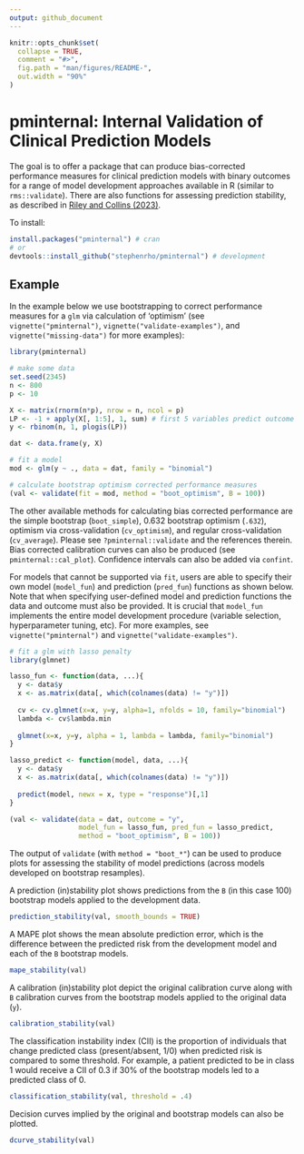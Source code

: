 ```yaml
---
output: github_document
---
```


<!-- README.md is generated from README.Rmd. Please edit that file -->

```r
knitr::opts_chunk$set(
  collapse = TRUE,
  comment = "#>",
  fig.path = "man/figures/README-",
  out.width = "90%"
)
```

# pminternal: Internal Validation of Clinical Prediction Models

<!-- badges: start -->
<!-- badges: end -->

The goal is to offer a package that can produce bias-corrected performance measures for clinical prediction models with binary outcomes for a range of model development approaches available in R (similar to `rms::validate`). There are also functions for assessing prediction stability, as described in [Riley and Collins (2023)](https://doi.org/10.1002/bimj.202200302).  

To install:

``` r
install.packages("pminternal") # cran
# or 
devtools::install_github("stephenrho/pminternal") # development
```

## Example

In the example below we use bootstrapping to correct performance measures for a `glm` via calculation of 'optimism' (see `vignette("pminternal")`, `vignette("validate-examples")`, and `vignette("missing-data")` for more examples):

```r
library(pminternal)

# make some data
set.seed(2345)
n <- 800
p <- 10

X <- matrix(rnorm(n*p), nrow = n, ncol = p)
LP <- -1 + apply(X[, 1:5], 1, sum) # first 5 variables predict outcome
y <- rbinom(n, 1, plogis(LP))

dat <- data.frame(y, X)

# fit a model
mod <- glm(y ~ ., data = dat, family = "binomial")

# calculate bootstrap optimism corrected performance measures
(val <- validate(fit = mod, method = "boot_optimism", B = 100))

```

The other available methods for calculating bias corrected performance are the simple bootstrap (`boot_simple`), 0.632 bootstrap optimism (`.632`), optimism via cross-validation (`cv_optimism`), and regular cross-validation (`cv_average`). Please see `?pminternal::validate` and the references therein. Bias corrected calibration curves can also be produced (see `pminternal::cal_plot`). Confidence intervals can also be added via `confint`.

For models that cannot be supported via `fit`, users are able to specify their own model (`model_fun`) and prediction (`pred_fun`) functions as shown below. Note that when specifying user-defined model and prediction functions the data and outcome must also be provided. It is crucial that `model_fun` implements the entire model development procedure (variable selection, hyperparameter tuning, etc). For more examples, see `vignette("pminternal")` and `vignette("validate-examples")`.

```r
# fit a glm with lasso penalty
library(glmnet)

lasso_fun <- function(data, ...){
  y <- data$y
  x <- as.matrix(data[, which(colnames(data) != "y")])
  
  cv <- cv.glmnet(x=x, y=y, alpha=1, nfolds = 10, family="binomial")
  lambda <- cv$lambda.min
  
  glmnet(x=x, y=y, alpha = 1, lambda = lambda, family="binomial")
}

lasso_predict <- function(model, data, ...){
  y <- data$y
  x <- as.matrix(data[, which(colnames(data) != "y")])
  
  predict(model, newx = x, type = "response")[,1]
}

(val <- validate(data = dat, outcome = "y", 
                 model_fun = lasso_fun, pred_fun = lasso_predict, 
                 method = "boot_optimism", B = 100))
```

The output of `validate` (with `method = "boot_*"`) can be used to produce plots for assessing the stability of model predictions (across models developed on bootstrap resamples).

A prediction (in)stability plot shows predictions from the `B` (in this case 100) bootstrap models applied to the development data.

```r
prediction_stability(val, smooth_bounds = TRUE)
```

A MAPE plot shows the mean absolute prediction error, which is the difference between the predicted risk from the development model and each of the `B` bootstrap models.

```r
mape_stability(val)
```

A calibration (in)stability plot depict the original calibration curve along with `B` calibration curves from the bootstrap models applied to the original data (`y`).

```r
calibration_stability(val)
```

The classification instability index (CII) is the proportion of individuals that change predicted class (present/absent, 1/0) when predicted risk is compared to some threshold. For example, a patient predicted to be in class 1 would receive a CII of 0.3 if 30% of the bootstrap models led to a predicted class of 0. 

```r
classification_stability(val, threshold = .4)
```

Decision curves implied by the original and bootstrap models can also be plotted.

```r
dcurve_stability(val)
```

